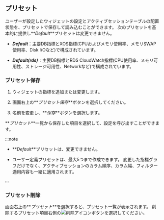 ## プリセット

ユーザーが設定したウィジェットの設定とアクティブセッションテーブルの配置状態を、プリセットで保存して読み込むことができます。 次のプリセットを基本的に提供し**_Default_**プリセットは変更できません。

<ImgLang img='db-preset-list.png' desc='プリセット' />

-   **_Default_**：主要DB指標とXOS指標(CPUおよびメモリ使用率、メモリSWAP使用率、Disk I/Oなど)で構成されています。

-   **_Default(rds)_**：主要DB指標とRDS CloudWatch指標(CPU使用率、メモリ可用性、ストレージ可用性、Networkなど)で構成されています。

### プリセット保存

1.  ウィジェットの指標を追加または変更します。

2.  画面右上の**_プリセット保存_**ボタンを選択してください。 

3.  名前を変更し、**_保存_**ボタンを選択します。

**_プリセット_**一覧から保存した項目を選択して、設定を呼び出すことができます。

:::note

-   **_Default_**プリセットは、変更できません。 

-   ユーザー定義プリセットは、最大5つまで作成できます。 変更した指標グラフだけでなく、アクティブセッションのカラム順序、カラム幅、フィルター適用内容も一緒に適用されます。

:::

### プリセット削除

画面右上の**_プリセット_**を選択すると、プリセット一覧が表示されます。 削除するプリセット項目右側の![削除アイコン](/img/ico-remove.svg)ボタンを選択してください。
